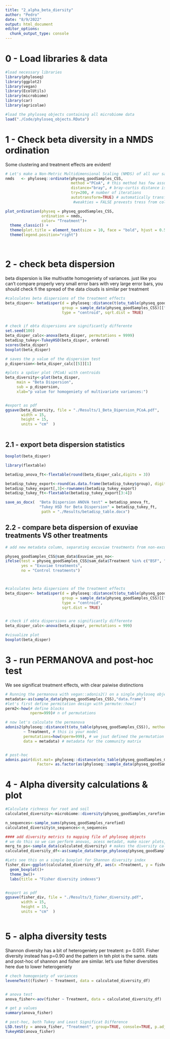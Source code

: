 ```yaml
---
title: "2_alpha_beta_diersity"
author: "Pedro"
date: "8/9/2022"
output: html_document
editor_options: 
  chunk_output_type: console
---
```


# 0 - Load libraries & data

```r

#load necessary libraries
library(phyloseq)
library(ggplot2)
library(vegan)
library(EcolUtils)
library(microbiome)
library(car)
library(agricolae)

#load the phyloseq objects containing all microbiome data
load("./Code/phyloseq_objects.RData")

```


# 1 - Check beta diversity in a NMDS ordination
Some clustering and treatment effects are evident!
```r

# Let's make a Non-Metric Multidimensional Scaling (NMDS) of all our samples based on CSS normalization
nmds   <- phyloseq::ordinate(physeq_goodSamples_CSS, 
                             method ="PCoA", # this method has few assumptions and readly accepts different data structures
                             distance="bray", # bray-curtis distance is suitable for sparse data - such as the zero-inflated microbiome data we have
                             try=200, # number of iterations
                             autotransform=TRUE) # automatically transforms your data, if needed. reduces weight of outliers
                              #weakties = FALSE prevests tress from colapsing into zero

plot_ordination(physeq = physeq_goodSamples_CSS, 
                ordination = nmds, 
                color= "Treatment")+ 
  theme_classic() +
  theme(plot.title = element_text(size = 10, face = "bold", hjust = 0.5)) +
  theme(legend.position="right")




```

# 2 - check beta dispersion
beta dispersion is like multivatite homogeniety of variances. just like you can't compare properly very small error bars with very large error bars, you should check fi the spread of the data clouds is similar per treatment
```r




#calculates beta dispersions of the treatment effects
beta_disper<- betadisper(d = phyloseq::distance(t(otu_table(physeq_goodSamples_CSS)), method="bray"),
                         group = sample_data(physeq_goodSamples_CSS)[["Treatment"]],
                         type = "centroid", sqrt.dist = TRUE) 


# check if ebta dispersions are significantly differente
set.seed(100)
beta_disper_calc<-anova(beta_disper, permutations = 9999)
betadisp_tukey<-TukeyHSD(beta_disper, ordered)
scores(beta_disper)
boxplot(beta_disper)

# saves the p value of the dispersion test
p_dispersion<-beta_disper_calc[[5]][1] 

#plots a spdier plot (PCoA) with centroids
beta_diversity<-plot(beta_disper,
     main = "Beta Dispersion",
     sub = p_dispersion,
     xlab="p value for homogeniety of multivariate variances:")


#export as pdf
ggsave(beta_diversity, file = "./Results/1_Beta_Dipersion_PCoA.pdf", 
       width = 15, 
       height = 15, 
       units = "cm"  )



```

## 2.1 -  export beta dispersion statistics
```r
boxplot(beta_disper)

library(flextable)

betadisp_anova_ft<-flextable(round(beta_disper_calc,digits = 3))

betadisp_tukey_export<-round(as.data.frame(betadisp_tukey$group), digits = 3)
betadisp_tukey_export[,3]<-rownames(betadisp_tukey_export)
betadisp_tukey_ft<-flextable(betadisp_tukey_export[3:4])

save_as_docx(  "Beta Dispersion ANOVA test" = betadisp_anova_ft, 
               "Tukey HSD for Beta Dispersion" = betadisp_tukey_ft, 
                path = "./Results/betadisp_table.docx")

```

## 2.2 - compare beta dispersion of exuviae treatments VS other treatments


```r
# add new metadata column, separating excuviae treatments from non-excuvie treatments

physeq_goodSamples_CSS@sam_data$Exuviae_yes_no<-
ifelse(test = physeq_goodSamples_CSS@sam_data$Treatment %in% c("BSF", "MW", "HC"),
       yes = "Exuviae treatments",
       no = "Control treatments")



#calculates beta dispersions of the treatment effects
beta_disper<- betadisper(d = phyloseq::distance(t(otu_table(physeq_goodSamples_CSS)), method="bray"),
                         group = sample_data(physeq_goodSamples_CSS)[["Exuviae_yes_no"]],
                         type = "centroid", 
                         sqrt.dist = TRUE)


# check if ebta dispersions are significantly differente
beta_disper_calc<-anova(beta_disper, permutations = 999)

#visualize plot
boxplot(beta_disper)

```


# 3 - run PERMANOVA and post-hoc test
We see significat treatment effects, with clear paiwise distinctions

```r
# Running the permanova with vegan::adonis2() on a single phyloseq object is very simple
metadata<-as(sample_data(physeq_goodSamples_CSS),"data.frame")
#let's first define permitation design with permute::how()
perm2<-how(# define blocks
           nperm=999)# n of permutations

# now let's calculate the permanova
adonis2(phyloseq::distance(t(otu_table(physeq_goodSamples_CSS)), method="bray") # this is your distance matrix of OTU abundances 
        ~ Treatment, # this is your model
        permutations=how(nperm=999), # we jsut defined the permutation settings above, you place them here
        data = metadata) # metadata for the community matrix


# post-hoc
adonis.pair(dist.mat= phyloseq::distance(otu_table(physeq_goodSamples_CSS), method="bray"),
              Factor= as.factor(as(phyloseq::sample_data(physeq_goodSamples_CSS),"data.frame")$Treatment))
```


# 4 - Alpha diversity calculations & plot


```r


#Calculate richness for root and soil
calculated_diversity<-microbiome::diversity(physeq_goodSamples_rarefied)

n_sequences<-sample_sums(physeq_goodSamples_rarefied)
calculated_diversity$n_sequences<-n_sequences

#### add diversity metrics to mapping file of phyloseq objects
# we do this so we can perform anovas, acess metadat, make nicer plots, etc
merg_to_ps<-sample_data(calculated_diversity) # makes the diversity calculations  sample_data for phyloseq oject...
calculated_diversity_df<-as(sample_data(merge_phyloseq(physeq_goodSamples_rarefied,merg_to_ps)),"data.frame") # forces sample data of updated phyloseq object into a dataframe

#Lets see this on a simple boxplot for Shannon diversity index
fisher_div<-ggplot(calculated_diversity_df, aes(x =Treatment, y = fisher, fill =Treatment ))+
  geom_boxplot()+
  theme_bw()+
  labs(title = "Fisher diversity indexes")


#export as pdf
ggsave(fisher_div, file = "./Results/3_fisher_diversity.pdf", 
       width = 15, 
       height = 15, 
       units = "cm"  )



```



# 5 - alpha diversity tests
Shannon diversity has a bit of heterogeniety per treatent:  p= 0.051. Fisher diversity instead has p=0.90 and the pattern in teh plot is the same. stats and post-hoc of shannon and fisher are similar.  let's use fisher diversities here due to lower heterogeniety


```r
# chech homogeniety of variances
leveneTest((fisher) ~ Treatment, data = calculated_diversity_df) 


# anova test
anova_fisher<-aov(fisher ~ Treatment, data = calculated_diversity_df)

# get p values
summary(anova_fisher)

# post-hoc, both Tukey and Least Significat Difference
LSD.test(y = anova_fisher, "Treatment", group=TRUE, console=TRUE, p.adj= "fdr")
TukeyHSD(anova_fisher)

```

